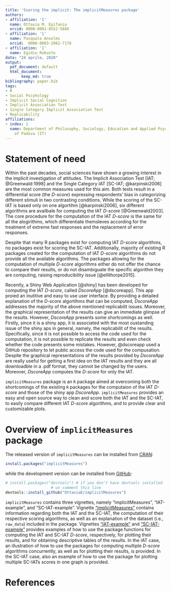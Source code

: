 ---
title: 'Scoring the implicit: The implicitMeasures package'
authors:
- affiliation: '1'
  name: Ottavia M. Epifania
  orcid: 0000-0001-8552-568X
- affiliation: '1'
  name: Pasquale Anselmi
  orcid:  0000-0003-2982-7178
- affiliation: '1'
  name: Egidio Robusto
date: "24 aprile, 2020"
output: 
  pdf_document: default
  html_document:
       keep_md: true
bibliography: paper.bib
tags:
- R
- Social Pscyhology
- Implicit Social Cognition
- Implicit Association Test
- Single Category Implicit Association Test
- Replicability
affiliations:
- index: 1
  name: Department of Philosophy, Sociology, Education and Applied Psychology, University
    of Padova (IT)
---

# Statement of need

Within the past decades, social sciences have shown a growing interest in the implicit investigation of attitudes. The Implicit Association Test [IAT; @Greenwald:1998] and the Single Category IAT [SC-IAT; @karpinski2006] are the most common measures used for this
aim. Both tests result in a differential score (the *D-score*) expressing respondents’ bias in categorizing different stimuli in two contrasting conditions. While the scoring of the SC-IAT is based only on one algortihm [@karpinski2006], six different algorithms are availbale for computing the IAT *D-score* [@Greenwald2003]. The core procedure for the computation of the IAT *D-score* is the same for all the alogirithms, which differentiate themsleves according for the treatment of extreme fast responses and the replacement of error responses. 

Despite that many R packages exist for computing IAT *D-score* algorithms, no packages exist for scoring the SC-IAT. Additionally, majority of existing R packages created for the computation of IAT *D-score* algorithms do not provide all the available algorithms. The packages allowing for the computation of multiple *D-score* algorithms either do not offer the chance to compare their results, or do not disambiguate the specific algorithm they are computing, raising reproducibility issue [@ellithorpe2015]. 

Recently, a Shiny Web Application [@shiny] has been developed for computing the IAT *D-score*, called *DscoreApp* [@dscoreapp]. This app proied an inutitive and easy to use user interface. By providing a detailed explanation of the *D-score* algortihms that can be computed, *DscoreApp* addresses the majority of the above mentioned replicabilit issues. Moreover, the graphical representation of the results can give an immediate glimpse of the results. However, *DscoreApp* presents some shortcomings as well. Firstly, since it is a shiny app, it is associated with the most oustanding issue of the shiny aps in general, namely, the replicabilit of the results. Specifically, since it is not possible to access the code used for the computation, it is not possible to replicate the results and even check whether the code presents some mistakes. However, @dscoreapp used a GitHub repository to let public access the code used for the compusation. Despite the graphical representations of the results provided by *DscoreApp* are really useful for getting a first idea on the IAT results and they are all downloadble in a .pdf format,  they cannot be changed by the users. Moreover, *DscoreApp* computes the *D-score* for only the IAT. 

`implicitMeasures` package is an `R` package aimed at overcoming both the shortcomings of the existing `R` packages for the computaion of the IAT *D-score* and those of the shiny app *DscoreApp*.
`implicitMeasures` provides an easy and open source way to clean and score both the IAT and the SC-IAT, to easily compare different IAT *D-score* algorithms, and to provide clear and customizable plots.

# Overview of `implicitMeasures` package

The released version of `implicitMeasures` can be installed from [CRAN](https://cran.r-project.org/web/packages/implicitMeasures/index.html): 

```{r echo = TRUE, eval=FALSE}
install.packages("implicitMeasures")
```

while the development version can be installed from [GitHub](https://github.com/OttaviaE/implicitMeasures):

```{r echo = TRUE, eval=FALSE}
# install.packages("devtools") # if you don't have devtools installed 
                    # un comment this line
devtools::install_github("OttaviaE/implicitMeasures")
```

`implicitMeasures` contains three vignettes, namely "implicitMeasures", "IAT-example", and "SC-IAT-example". Vignette ["implicitMeasures"](https://cran.r-project.org/web/packages/implicitMeasures/vignettes/implicitMeasures.html) contains information regarding both the IAT and the SC-IAT, the computation of their respective scoring algorithms, as well as an explanation of the dataset (i.e., `raw_data`) included in the package. 
Vignettes ["IAT-example"](https://cran.r-project.org/web/packages/implicitMeasures/vignettes/IAT-example.html) and ["SC-IAT-example"](https://cran.r-project.org/web/packages/implicitMeasures/vignettes/SC-IAT-example.html) provides examples of how to use the package functions for computing the IAT and SC-IAT *D-score*, respectively, for plotting their results, and for obtaining descriptive tables of the results. In the IAT case, an illustration of how to use the packages for computing multiple *D-score* algorithms concurrently, as well as for plotting their results, is provided. In the SC-IAT case, also an example of how to use the package for plotting multiple SC-IATs scores in one graph is provided. 

# References
